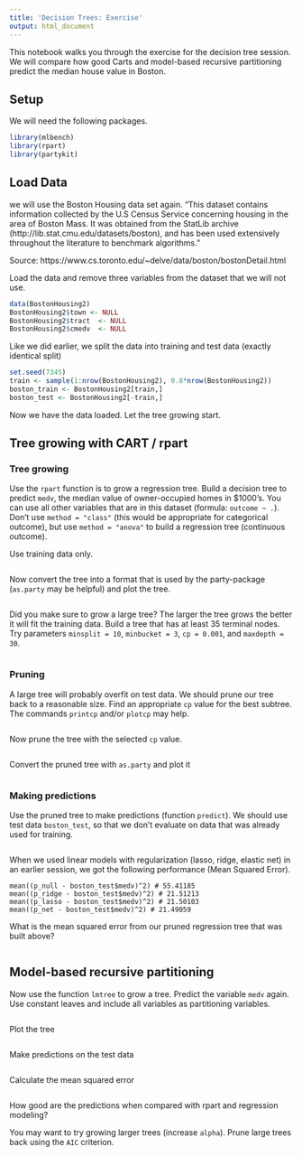 ---
title: 'Decision Trees: Exercise'
output: html_document
---

This notebook walks you through the exercise for the decision tree session. We will compare how good Carts and model-based recursive partitioning predict the median house value in Boston.

## Setup

We will need the following packages.
```{r}
library(mlbench)
library(rpart)
library(partykit)
```

## Load Data

we will use the Boston Housing data set again. “This dataset contains information collected by the U.S Census Service concerning housing in the area of Boston Mass. It was obtained from the StatLib archive (http://lib.stat.cmu.edu/datasets/boston), and has been used extensively throughout the literature to benchmark algorithms.”

Source: https://www.cs.toronto.edu/~delve/data/boston/bostonDetail.html

Load the data and remove three variables from the dataset that we will not use.
```{r}
data(BostonHousing2)
BostonHousing2$town <- NULL
BostonHousing2$tract  <- NULL
BostonHousing2$cmedv  <- NULL
```

Like we did earlier, we split the data into training and test data (exactly identical split)
```{r}
set.seed(7345)
train <- sample(1:nrow(BostonHousing2), 0.8*nrow(BostonHousing2))
boston_train <- BostonHousing2[train,]
boston_test <- BostonHousing2[-train,]
``` 

Now we have the data loaded. Let the tree growing start.

## Tree growing with CART / rpart

### Tree growing

Use the `rpart` function is to grow a regression tree. Build a decision tree to predict `medv`, the median value of owner-occupied homes in $1000’s. You can use all other variables that are in this dataset (formula: `outcome ~ .`). Don't use `method = "class"` (this would be appropriate for categorical outcome), but use `method = "anova"` to build a regression tree (continuous outcome).

Use training data only.
```{r}

```

Now convert the tree into a format that is used by the party-package (`as.party` may be helpful) and plot the tree.
```{r}

```

Did you make sure to grow a large tree? The larger the tree grows the better it will fit the training data. Build a tree that has at least 35 terminal nodes. Try parameters `minsplit = 10`, `minbucket = 3`, `cp = 0.001`, and `maxdepth = 30`.
```{r}

```

### Pruning

A large tree will probably overfit on test data. We should prune our tree back to a reasonable size. Find an appropriate `cp` value for the best subtree. The commands `printcp` and/or `plotcp` may help.
```{r}

```

Now prune the tree with the selected `cp` value.
```{r}

```

Convert the pruned tree with `as.party` and plot it 
```{r}

```

### Making predictions

Use the pruned tree to make predictions (function `predict`). We should use test data `boston_test`, so that we don't evaluate on data that was already used for training.
```{r}

```

When we used linear models with regularization (lasso, ridge, elastic net) in an earlier session, we got the following performance (Mean Squared Error).
```
mean((p_null - boston_test$medv)^2) # 55.41185
mean((p_ridge - boston_test$medv)^2) # 21.51213
mean((p_lasso - boston_test$medv)^2) # 21.50103
mean((p_net - boston_test$medv)^2) # 21.49059
```

What is the mean squared error from our pruned regression tree that was built above?
```{r}

```

## Model-based recursive partitioning

Now use the function `lmtree` to grow a tree. Predict the variable `medv` again. Use constant leaves and include all variables as partitioning variables.
```{r}

```

Plot the tree
```{r}

```

Make predictions on the test data
```{r}

```

Calculate the mean squared error
```{r}

```

How good are the predictions when compared with rpart and regression modeling? 

You may want to try growing larger trees (increase `alpha`). Prune large trees back using the `AIC` criterion.
```{r}

```

